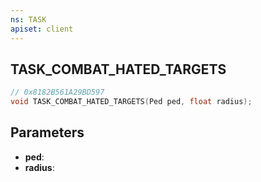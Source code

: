 ```yaml
---
ns: TASK
apiset: client
---
```

## TASK_COMBAT_HATED_TARGETS

```c
// 0x8182B561A29BD597
void TASK_COMBAT_HATED_TARGETS(Ped ped, float radius);
```


## Parameters
* **ped**:
* **radius**: